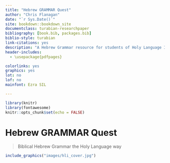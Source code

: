 --- 
title: "Hebrew GRAMMAR Quest"
author: "Chris Flanagan"
date: "`r Sys.Date()`"
site: bookdown::bookdown_site
documentclass: turabian-researchpaper
bibliography: [book.bib, packages.bib]
biblio-style: turabian
link-citations: yes
description: "A Hebrew Grammar resource for students of Holy Language Institute."
header-includes:
  - \usepackage{pdfpages}

colorlinks: yes
graphics: yes
lot: no
lof: no
mainfont: Ezra SIL

---
```{r setup, include=FALSE}
library(knitr)
library(fontawesome)
knitr::opts_chunk$set(echo = FALSE)

```
# Hebrew GRAMMAR Quest {-}

> Biblical Hebrew Grammar the Holy Language way

```{r, out.width = "500px", fig.align='center'}
include_graphics("images/hli_cover.jpg")
```




